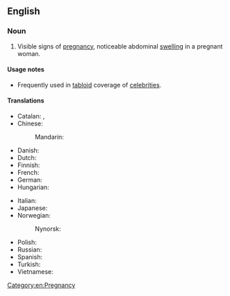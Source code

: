 ==English==

===Noun===
{{en-noun}}

# {{lb|en|informal}} Visible signs of [[pregnancy]], noticeable abdominal [[swelling]] in a pregnant woman.

====Usage notes====
* Frequently used in [[tabloid]] coverage of [[celebrity|celebrities]].

====Translations====
{{trans-top|noticeable abdominal swelling in a pregnant woman}}
* Catalan: {{t+|ca|bombo|m}}, {{t|ca|grossessa|f}}
* Chinese:
*: Mandarin: {{t|cmn|孕肚|tr=yùndù}}
* Danish: {{t-needed|da}}
* Dutch: {{t-needed|nl}}
* Finnish: {{t|fi|vauvamaha}}
* French: {{t-needed|fr}}
* German: {{t|de|Babybauch|m}}
* Hungarian: {{t|hu|babapocak}}
{{trans-mid}}
* Italian: {{t|it|pancione|m}}
* Japanese: {{t-needed|ja}}
* Norwegian:
*: Nynorsk: {{t-needed|nn}}
* Polish: {{t+|pl|bęben|m}}
* Russian: {{t-needed|ru}}
* Spanish: {{t-needed|es}}
* Turkish: {{t-needed|tr}}
* Vietnamese: {{t+|vi|bầu}} {{qualifier|dialectal}}
{{trans-bottom}}

[[Category:en:Pregnancy]]